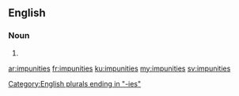 ==English==

===Noun===
{{head|en}}

# {{plural of|impunity}}

[[Category:English plurals ending in "-ies"]]

[[ar:impunities]]
[[fr:impunities]]
[[ku:impunities]]
[[my:impunities]]
[[sv:impunities]]
